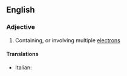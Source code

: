 ==English==

===Adjective===
{{en-adj}}

# {{chemistry|physics}} Containing, or involving multiple [[electron]]s

====Translations====
{{trans-top}}
* Italian: {{t-|it|multielettronico}}
{{trans-mid}}
{{trans-bottom}}